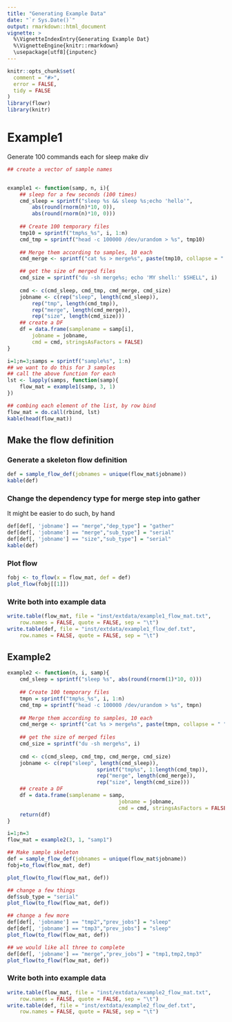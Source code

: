 ```yaml
---
title: "Generating Example Data"
date: "`r Sys.Date()`"
output: rmarkdown::html_document
vignette: >
  %\VignetteIndexEntry{Generating Example Dat}
  %\VignetteEngine{knitr::rmarkdown}
  \usepackage[utf8]{inputenc}
---
```


```r
knitr::opts_chunk$set(
  comment = "#>",
  error = FALSE,
  tidy = FALSE
)
library(flowr)
library(knitr)
```

# Example1

Generate 100 commands each for sleep make div
```r
## create a vector of sample names


example1 <- function(samp, n, i){
	## sleep for a few seconds (100 times)
	cmd_sleep = sprintf("sleep %s && sleep %s;echo 'hello'", 
		abs(round(rnorm(n)*10, 0)), 
		abs(round(rnorm(n)*10, 0)))
	
	## Create 100 temporary files
	tmp10 = sprintf("tmp%s_%s", i, 1:n)
	cmd_tmp = sprintf("head -c 100000 /dev/urandom > %s", tmp10)
	
	## Merge them according to samples, 10 each
	cmd_merge <- sprintf("cat %s > merge%s", paste(tmp10, collapse = " "), i)

	## get the size of merged files
	cmd_size = sprintf("du -sh merge%s; echo 'MY shell:' $SHELL", i)
	
	cmd <- c(cmd_sleep, cmd_tmp, cmd_merge, cmd_size)
	jobname <- c(rep("sleep", length(cmd_sleep)),
		rep("tmp", length(cmd_tmp)),
		rep("merge", length(cmd_merge)),
		rep("size", length(cmd_size)))
	## create a DF
	df = data.frame(samplename = samp[i],
		jobname = jobname, 
		cmd = cmd, stringsAsFactors = FALSE)
}

i=1;n=3;samps = sprintf("sample%s", 1:n)
## we want to do this for 3 samples
## call the above function for each
lst <- lapply(samps, function(samp){
	flow_mat = example1(samp, 3, 1)
})

## combing each element of the list, by row bind
flow_mat = do.call(rbind, lst)
kable(head(flow_mat))
```


## Make the flow definition
### Generate a skeleton flow definition
```r
def = sample_flow_def(jobnames = unique(flow_mat$jobname))
kable(def)
```


### Change the dependency type for merge step into gather
It might be easier to do such, by hand
```r
def[def[, 'jobname'] == "merge","dep_type"] = "gather"
def[def[, 'jobname'] == "merge","sub_type"] = "serial"
def[def[, 'jobname'] == "size","sub_type"] = "serial"
kable(def)
```

### Plot flow
```r
fobj <- to_flow(x = flow_mat, def = def)
plot_flow(fobj[[1]])
```

### Write both into example data
```r
write.table(flow_mat, file = "inst/extdata/example1_flow_mat.txt", 
	row.names = FALSE, quote = FALSE, sep = "\t")
write.table(def, file = "inst/extdata/example1_flow_def.txt", 
	row.names = FALSE, quote = FALSE, sep = "\t")
```


## Example2
```r

example2 <- function(n, i, samp){
	cmd_sleep = sprintf("sleep %s", abs(round(rnorm(1)*10, 0)))
	
	## Create 100 temporary files
	tmpn = sprintf("tmp%s_%s", i, 1:n)
	cmd_tmp = sprintf("head -c 100000 /dev/urandom > %s", tmpn)
	
	## Merge them according to samples, 10 each
	cmd_merge <- sprintf("cat %s > merge%s", paste(tmpn, collapse = " "), i)
	
	## get the size of merged files
	cmd_size = sprintf("du -sh merge%s", i)
	
	cmd <- c(cmd_sleep, cmd_tmp, cmd_merge, cmd_size)
	jobname <- c(rep("sleep", length(cmd_sleep)),
							 sprintf("tmp%s", 1:length(cmd_tmp)),
							 rep("merge", length(cmd_merge)),
							 rep("size", length(cmd_size)))
	## create a DF
	df = data.frame(samplename = samp,
									jobname = jobname, 
									cmd = cmd, stringsAsFactors = FALSE)
	return(df)
}

i=1;n=3
flow_mat = example2(3, 1, "samp1")

## Make sample skeleton
def = sample_flow_def(jobnames = unique(flow_mat$jobname))
fobj=to_flow(flow_mat, def)

plot_flow(to_flow(flow_mat, def))

## change a few things
def$sub_type = "serial"
plot_flow(to_flow(flow_mat, def))

## change a few more
def[def[, 'jobname'] == "tmp2","prev_jobs"] = "sleep"
def[def[, 'jobname'] == "tmp3","prev_jobs"] = "sleep"
plot_flow(to_flow(flow_mat, def))

## we would like all three to complete
def[def[, 'jobname'] == "merge","prev_jobs"] = "tmp1,tmp2,tmp3"
plot_flow(to_flow(flow_mat, def))
```

### Write both into example data
```r
write.table(flow_mat, file = "inst/extdata/example2_flow_mat.txt", 
	row.names = FALSE, quote = FALSE, sep = "\t")
write.table(def, file = "inst/extdata/example2_flow_def.txt", 
	row.names = FALSE, quote = FALSE, sep = "\t")
```

